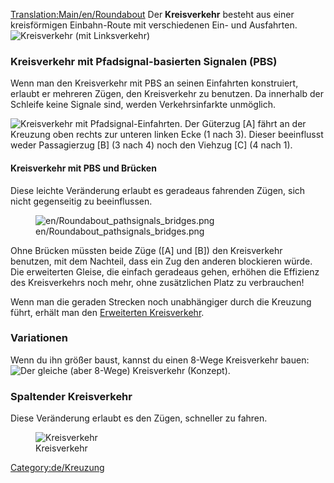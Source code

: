 [[Translation:Main/en/Roundabout]]{{de/Kreuzungsmenü}}
Der '''Kreisverkehr''' besteht aus einer kreisförmigen Einbahn-Route mit verschiedenen Ein- und Ausfahrten.
[[File:en/Roundabout.png|none|frame|Kreisverkehr (mit Linksverkehr)]]

{{Template:Kreuzungskriterien/De|Billig|1|0|0|1,5|0|0|0|1|1|1|0||Ausgefallene Züge blockieren die gesamte Kreuzung.|
*Kann 2 Züge gleichzeitig handhaben
*Wenn du ihn größer machst, kannst du einen 8-Wege Kreisverkehr bauen
*Verursacht Staus
*Fläche: 6 x 6
}}

===Kreisverkehr mit Pfadsignal-basierten Signalen (PBS)===
Wenn man den Kreisverkehr mit PBS an seinen Einfahrten konstruiert, erlaubt er mehreren Zügen, den Kreisverkehr zu benutzen. Da innerhalb der Schleife keine Signale sind, werden Verkehrsinfarkte unmöglich.

[[File:en/Roundabout pathsignals.png|none|frame|Kreisverkehr mit Pfadsignal-Einfahrten.]]
Der Güterzug [A] fährt an der Kreuzung oben rechts zur unteren linken Ecke (1 nach 3). Dieser beeinflusst weder Passagierzug [B] (3 nach 4) noch den Viehzug [C] (4 nach 1).

{{Template:Kreuzungskriterien/De|Billig|1|0|0|1,5|0|0|0|1|0|1|3||Ausgefallene Züge blockieren einen Großteil der Kreuzung.|
*Niedrige Kosten, niedriger Bauplatz und relativ hohe Verkehrseffezienz}}

====Kreisverkehr mit PBS und Brücken====
Diese leichte Veränderung erlaubt es geradeaus fahrenden Zügen, sich nicht gegenseitig zu beeinflussen.

[[File:en/Roundabout pathsignals bridges.png]]

Ohne Brücken müssten beide Züge ([A] und [B]) den Kreisverkehr benutzen, mit dem Nachteil, dass ein Zug den anderen blockieren würde. Die erweiterten Gleise, die einfach geradeaus gehen, erhöhen die Effizienz des Kreisverkehrs noch mehr, ohne zusätzlichen Platz zu verbrauchen!
{{Template:Kreuzungskriterien/De|Billig|1|0|1|1,5|0|0|1|1|0|1|3||Ausgefallene Züge blockieren einen Großteil der Kreuzung.|}}

Wenn man die geraden Strecken noch unabhängiger durch die Kreuzung führt, erhält man den [[Main/de/Erweiterter Kreisverkehr|Erweiterten Kreisverkehr]].

===Variationen===
Wenn du ihn größer baust, kannst du einen 8-Wege Kreisverkehr bauen:
[[File:en/Basic Roundabout 8-way.png|none|frame|Der gleiche (aber 8-Wege) Kreisverkehr (Konzept).]]

===Spaltender Kreisverkehr===

Diese Veränderung erlaubt es den Zügen, schneller zu fahren.

[[File:en/Split Roundabout.png|none|frame|Kreisverkehr]]

{{Template:Kreuzungskriterien/De|Billig|1|0|0|3,5|0|0|0|1|0|1|0||Ausgefallene Züge blockieren einen Großteil der Kreuzung.|
*Kann 7-8 Züge auf einmal handhaben.
*Niedrige Stau-Gefahr, wenn weniger als 8 Züge.
*Fläche: 33 x 33
}}

[[Category:de/Kreuzung]]